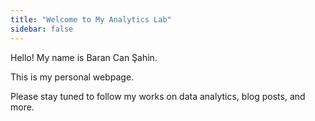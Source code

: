 ```yaml
---
title: "Welcome to My Analytics Lab"
sidebar: false 
---
```


Hello! My name is Baran Can Şahin.

This is my personal webpage.

Please stay tuned to follow my works on data analytics, blog posts, and more.
